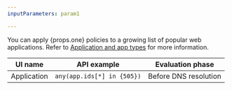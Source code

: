 ```yaml
---
inputParameters: param1

---
```



You can apply {props.one} policies to a growing list of popular web applications. Refer to [Application and app types](/cloudflare-one/policies/gateway/application-app-types/) for more information.

| UI name     | API example                | Evaluation phase      |
| ----------- | -------------------------- | --------------------- |
| Application | `any(app.ids[*] in {505})` | Before DNS resolution |
